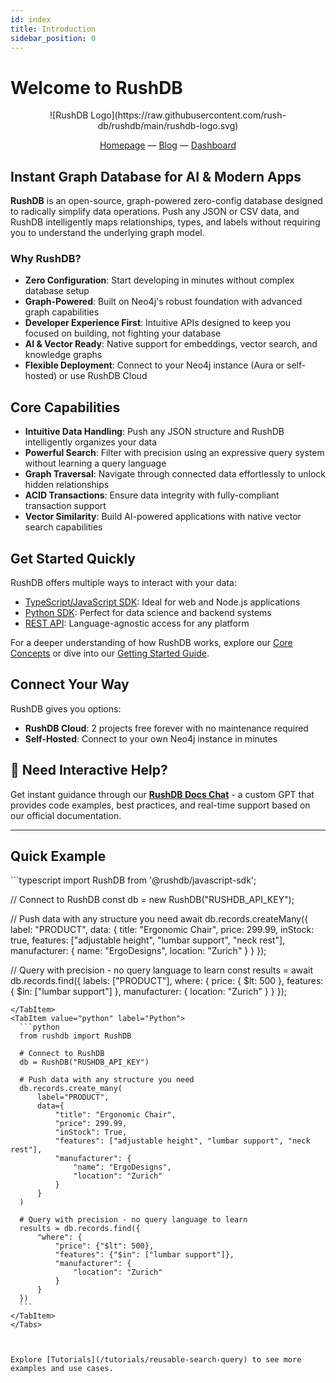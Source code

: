 ```yaml
---
id: index
title: Introduction
sidebar_position: 0
---
```


# Welcome to RushDB

<div align="center">
![RushDB Logo](https://raw.githubusercontent.com/rush-db/rushdb/main/rushdb-logo.svg)

[Homepage](https://rushdb.com) — [Blog](https://rushdb.com/blog) — [Dashboard](https://app.rushdb.com)
</div>

## Instant Graph Database for AI & Modern Apps

**RushDB** is an open-source, graph-powered zero-config database designed to radically simplify data operations. Push any JSON or CSV data, and RushDB intelligently maps relationships, types, and labels without requiring you to understand the underlying graph model.

### Why RushDB?

- **Zero Configuration**: Start developing in minutes without complex database setup
- **Graph-Powered**: Built on Neo4j's robust foundation with advanced graph capabilities
- **Developer Experience First**: Intuitive APIs designed to keep you focused on building, not fighting your database
- **AI & Vector Ready**: Native support for embeddings, vector search, and knowledge graphs
- **Flexible Deployment**: Connect to your Neo4j instance (Aura or self-hosted) or use RushDB Cloud

## Core Capabilities

- **Intuitive Data Handling**: Push any JSON structure and RushDB intelligently organizes your data
- **Powerful Search**: Filter with precision using an expressive query system without learning a query language
- **Graph Traversal**: Navigate through connected data effortlessly to unlock hidden relationships
- **ACID Transactions**: Ensure data integrity with fully-compliant transaction support
- **Vector Similarity**: Build AI-powered applications with native vector search capabilities

## Get Started Quickly

RushDB offers multiple ways to interact with your data:

- [TypeScript/JavaScript SDK](../typescript-sdk/introduction): Ideal for web and Node.js applications
- [Python SDK](../python-sdk/introduction): Perfect for data science and backend systems
- [REST API](../rest-api/introduction): Language-agnostic access for any platform

For a deeper understanding of how RushDB works, explore our [Core Concepts](../concepts/storage) or dive into our [Getting Started Guide](/get-started/quick-tutorial).

## Connect Your Way

RushDB gives you options:

- **RushDB Cloud**: 2 projects free forever with no maintenance required
- **Self-Hosted**: Connect to your own Neo4j instance in minutes

## 🚀 Need Interactive Help?

Get instant guidance through our **[RushDB Docs Chat](https://chatgpt.com/g/g-67d3a9c3088081918201be103b22b83f-rushdb-docs-chat)** - a custom GPT that provides code examples, best practices, and real-time support based on our official documentation.

---

## Quick Example

<Tabs groupId="programming-language">
  <TabItem value="typescript" label="TypeScript" default>
  ```typescript
  import RushDB from '@rushdb/javascript-sdk';

  // Connect to RushDB
  const db = new RushDB("RUSHDB_API_KEY");

  // Push data with any structure you need
  await db.records.createMany({
    label: "PRODUCT",
    data: {
      title: "Ergonomic Chair",
      price: 299.99,
      inStock: true,
      features: ["adjustable height", "lumbar support", "neck rest"],
      manufacturer: {
        name: "ErgoDesigns",
        location: "Zurich"
      }
    }
  });

  // Query with precision - no query language to learn
  const results = await db.records.find({
    labels: ["PRODUCT"],
    where: {
      price: { $lt: 500 },
      features: { $in: ["lumbar support"] },
      manufacturer: {
        location: "Zurich"
      }
    }
  });
  ```
  </TabItem>
  <TabItem value="python" label="Python">
    ```python
    from rushdb import RushDB

    # Connect to RushDB
    db = RushDB("RUSHDB_API_KEY")

    # Push data with any structure you need
    db.records.create_many(
        label="PRODUCT",
        data={
            "title": "Ergonomic Chair",
            "price": 299.99,
            "inStock": True,
            "features": ["adjustable height", "lumbar support", "neck rest"],
            "manufacturer": {
                "name": "ErgoDesigns",
                "location": "Zurich"
            }
        }
    )

    # Query with precision - no query language to learn
    results = db.records.find({
        "where": {
            "price": {"$lt": 500},
            "features": {"$in": ["lumbar support"]},
            "manufacturer": {
                "location": "Zurich"
            }
        }
    })
    ```
  </TabItem>
</Tabs>



Explore [Tutorials](/tutorials/reusable-search-query) to see more examples and use cases.
